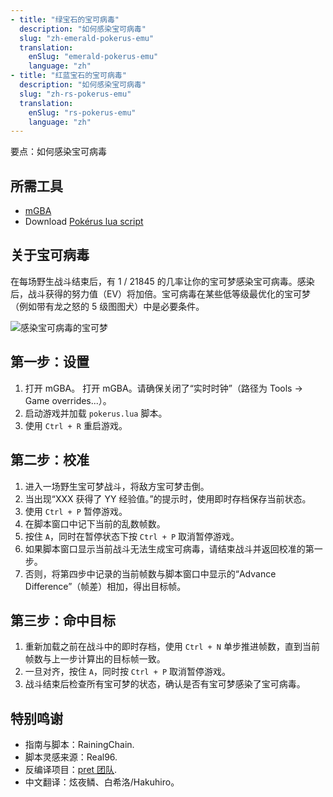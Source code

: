 ```yaml
---
- title: "绿宝石的宝可病毒"
  description: "如何感染宝可病毒"
  slug: "zh-emerald-pokerus-emu"
  translation:
    enSlug: "emerald-pokerus-emu"
    language: "zh"
- title: "红蓝宝石的宝可病毒"
  description: "如何感染宝可病毒"
  slug: "zh-rs-pokerus-emu"
  translation:
    enSlug: "rs-pokerus-emu"
    language: "zh"
---
```


<Gist>要点：如何感染宝可病毒</Gist>

## 所需工具

- [mGBA](/mgba-setup)
- Download [Pokérus lua script](https://raw.githubusercontent.com/RainingChain/pk_emu_scripts/refs/heads/main/Gen3/pokerus.lua)

## 关于宝可病毒

在每场野生战斗结束后，有 1 / 21845 的几率让你的宝可梦感染宝可病毒。感染后，战斗获得的努力值（EV）将加倍。宝可病毒在某些低等级最优化的宝可梦（例如带有龙之怒的 5 级图图犬）中是必要条件。

![感染宝可病毒的宝可梦](/images/Emerald/pokerus.png)

## 第一步：设置

1. <ShowIf slug="/zh-emerald-pokerus-emu">打开 mGBA。</ShowIf>
   <ShowIf slug="/zh-rs-pokerus-emu">
     打开 mGBA。请确保关闭了“实时时钟”（路径为 Tools -> Game overrides...）。
   </ShowIf>
1. 启动游戏并加载 `pokerus.lua` 脚本。
1. 使用 `Ctrl + R` 重启游戏。

## 第二步：校准

1. 进入一场野生宝可梦战斗，将敌方宝可梦击倒。
2. 当出现“XXX 获得了 YY 经验值。”的提示时，使用即时存档保存当前状态。
3. 使用 `Ctrl + P` 暂停游戏。
4. 在脚本窗口中记下当前的乱数帧数。
5. 按住 `A`，同时在暂停状态下按 `Ctrl + P` 取消暂停游戏。
6. 如果脚本窗口显示当前战斗无法生成宝可病毒，请结束战斗并返回校准的第一步。
7. 否则，将第四步中记录的当前帧数与脚本窗口中显示的“Advance Difference”（帧差）相加，得出目标帧。

## 第三步：命中目标

1. 重新加载之前在战斗中的即时存档，使用 `Ctrl + N` 单步推进帧数，直到当前帧数与上一步计算出的目标帧一致。
2. 一旦对齐，按住 `A`，同时按 `Ctrl + P` 取消暂停游戏。
3. 战斗结束后检查所有宝可梦的状态，确认是否有宝可梦感染了宝可病毒。

<YouTubeVideo id="ySpe6-4xCNc" />

## 特别鸣谢

- 指南与脚本：RainingChain.
- 脚本灵感来源：Real96.
- 反编译项目：[pret 团队](https://github.com/pret/pokeemerald).
- 中文翻译：炫夜鳞、白希洛/Hakuhiro。
